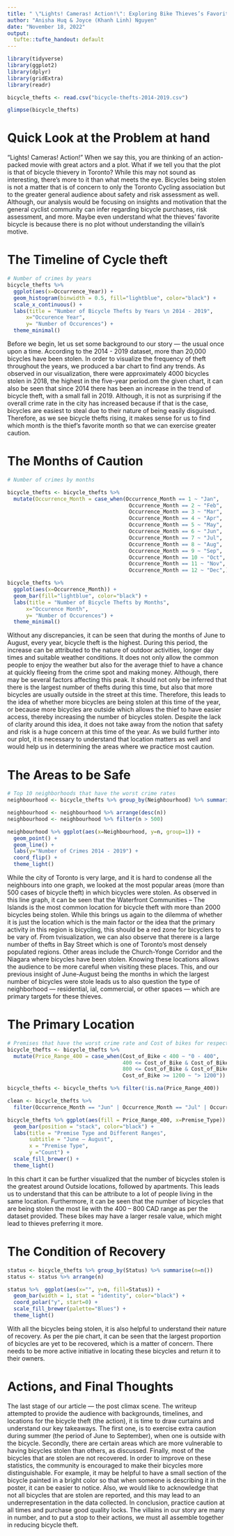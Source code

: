 ```yaml
---
title: " \"Lights! Cameras! Action!\": Exploring Bike Thieves’s Favoritism in Toronto"
author: "Anisha Huq & Joyce (Khanh Linh) Nguyen"
date: "November 18, 2022"
output:
  tufte::tufte_handout: default
---
```

```r
library(tidyverse)
library(ggplot2)
library(dplyr)
library(gridExtra)
library(readr)

bicycle_thefts <- read.csv("bicycle-thefts-2014-2019.csv")

glimpse(bicycle_thefts)
```

# Quick Look at the Problem at hand 

"Lights! Cameras! Action!"
When we say this, you are thinking of an action-packed movie with great actors and a plot. What if we tell you that the plot is that of bicycle thievery in Toronto? While this may not sound as interesting, there’s more to it than what meets the eye. Bicycles being stolen is not a matter that is of concern to only the Toronto Cycling association but to the greater general audience about safety and risk assessment as well. Although, our analysis would be focusing on insights and motivation that the general cyclist community can infer regarding bicycle purchases, risk assessment, and more. Maybe even understand what the thieves’ favorite bicycle is because there is no plot without understanding the villain’s motive. 


# The Timeline of Cycle theft 

```r
# Number of crimes by years
bicycle_thefts %>% 
  ggplot(aes(x=Occurrence_Year)) +
  geom_histogram(binwidth = 0.5, fill="lightblue", color="black") +
  scale_x_continuous() +
  labs(title = "Number of Bicycle Thefts by Years \n 2014 - 2019",
      x="Occurence Year",
      y= "Number of Occurences") +
  theme_minimal()
```

Before we begin, let us set some background to our story — the usual once upon a time. According to the 2014 - 2019 dataset, more than 20,000 bicycles have been stolen. In order to visualize the frequency of theft throughout the years, we produced a bar chart to find any trends. As observed in our visualization, there were approximately 4000 bicycles stolen in 2018, the highest in the five-year period.om the given chart, it can also be seen that since 2014 there has been an increase in the trend of bicycle theft, with a small fall in 2019. Although, it is not as surprising if the overall crime rate in the city has increased because if that is the case, bicycles are easiest to steal due to their nature of being easily disguised. Therefore, as we see bicycle thefts rising, it makes sense for us to find which month is the thief’s favorite month so that we can exercise greater caution. 

# The Months of Caution 

```r
# Number of crimes by months

bicycle_thefts <- bicycle_thefts %>%
  mutate(Occurrence_Month = case_when(Occurrence_Month == 1 ~ "Jan",
                                       Occurrence_Month == 2 ~ "Feb",
                                       Occurrence_Month == 3 ~ "Mar",
                                       Occurrence_Month == 4 ~ "Apr",
                                       Occurrence_Month == 5 ~ "May",
                                       Occurrence_Month == 6 ~ "Jun",
                                       Occurrence_Month == 7 ~ "Jul",
                                       Occurrence_Month == 8 ~ "Aug",
                                       Occurrence_Month == 9 ~ "Sep",
                                       Occurrence_Month == 10 ~ "Oct",
                                       Occurrence_Month == 11 ~ "Nov",
                                       Occurrence_Month == 12 ~ "Dec",))

bicycle_thefts %>% 
  ggplot(aes(x=Occurrence_Month)) +
  geom_bar(fill="lightblue", color="black") +
  labs(title = "Number of Bicycle Thefts by Months",
      x="Occurence Month",
      y= "Number of Occurences") +
  theme_minimal()
```
Without any discrepancies, it can be seen that during the months of June to August, every year, bicycle theft is the highest. During this period, the increase can be attributed to the nature of outdoor activities, longer day times and suitable weather conditions. It does not only allow the common people to enjoy the weather but also for the average thief to have a chance at quickly fleeing from the crime spot and making money. Although, there may be several factors affecting this peak. It should not only be inferred that there is the largest number of thefts during this time, but also that more bicycles are usually outside in the street at this time. Therefore, this leads to the idea of whether more bicycles are being stolen at this time of the year, or because more bicycles are outside which allows the thief to have easier access, thereby increasing the number of bicycles stolen. Despite the lack of clarity around this idea, it does not take away from the notion that safety and risk is a huge concern at this time of the year. As we build further into our plot, it is necessary to understand that location matters as well and would help us in determining the areas where we practice most caution. 


# The Areas to be Safe 

```r
# Top 10 neighborhoods that have the worst crime rates
neighbourhood <- bicycle_thefts %>% group_by(Neighbourhood) %>% summarise(n=n())

neighbourhood <- neighbourhood %>% arrange(desc(n))
neighbourhood <- neighbourhood %>% filter(n > 500)

neighbourhood %>% ggplot(aes(x=Neighbourhood, y=n, group=1)) +
  geom_point() +
  geom_line() +
  labs(y="Number of Crimes 2014 - 2019") +
  coord_flip() +
  theme_light()
```
While the city of Toronto is very large, and it is hard to condense all the neighbours into one graph, we looked at the most popular areas (more than 500 cases of bicycle theft) in which bicycles were stolen. As observed in this line graph, it can be seen that the Waterfront Communities – The Islands is the most common location for bicycle theft with more than 2000 bicycles being stolen. While this brings us again to the dilemma of whether it is just the location which is the main factor or the idea that the primary activity in this region is bicycling, this should be a red zone for bicyclers to be vary of. From tvisualization, we can also observe that therere is a large number of thefts in Bay Street which is one of Toronto’s most densely populated regions. Other areas include the Church-Yonge Corridor and the Niagara where bicycles have been stolen. Knowing these locations allows the audience to be more careful when visiting these places. This, and our previous insight of June-August being the months in which the largest number of bicycles were stole leads us to also question the type of neighborhood — residential, ial, commercial, or other spaces — which are primary targets for these thieves.

# The Primary Location 

```r
# Premises that have the worst crime rate and Cost of bikes for respective type of Premise
bicycle_thefts <- bicycle_thefts %>%
  mutate(Price_Range_400 = case_when(Cost_of_Bike < 400 ~ "0 - 400",
                                     400 <= Cost_of_Bike & Cost_of_Bike < 800 ~ "400 - 800",
                                     800 <= Cost_of_Bike & Cost_of_Bike < 1200 ~ "800 - 1200",
                                     Cost_of_Bike >= 1200 ~ "> 1200"))

bicycle_thefts <- bicycle_thefts %>% filter(!is.na(Price_Range_400)) 

clean <- bicycle_thefts %>%
  filter(Occurrence_Month == "Jun" | Occurrence_Month == "Jul" | Occurrence_Month == "Aug")

bicycle_thefts %>% ggplot(aes(fill = Price_Range_400, x=Premise_Type)) +
  geom_bar(position = "stack", color="black") +
  labs(title = "Premise Type and Different Ranges",
       subtitle = "June — August",
       x = "Premise Type",
       y ="Count") +
  scale_fill_brewer() +
  theme_light()
```
In this chart it can be further visualized that the number of bicycles stolen is the greatest around Outside locations, followed by apartments. This leads us to understand that this can be attribute to a lot of people living in the same location. Furthermore, it can be seen that the number of bicycles that are being stolen the most lie with the 400 – 800 CAD range as per the dataset provided. These bikes may have a larger resale value, which might lead to thieves preferring it more.

# The Condition of Recovery 

```r
status <- bicycle_thefts %>% group_by(Status) %>% summarise(n=n())
status <- status %>% arrange(n)

status %>%  ggplot(aes(x="", y=n, fill=Status)) +
  geom_bar(width = 1, stat = "identity", color="black") +
  coord_polar("y", start=0) +
  scale_fill_brewer(palette="Blues") +
  theme_light()
```

With all the bicycles being stolen, it is also helpful to understand their nature of recovery. As per the pie chart, it can be seen that the largest proportion of bicycles are yet to be recovered, which is a matter of concern. There needs to be more active initiative in locating these bicycles and return it to their owners. 

# Actions, and Final Thoughts 

The last stage of our article — the post climax scene. The writeup attempted to provide the audience with backgrounds, timelines, and locations for the bicycle theft (the action), it is time to draw curtains and understand our key takeaways. The first one, is to exercise extra caution during summer (the period of June to September), when one is outside with the bicycle. Secondly, there are certain areas which are more vulnerable to having bicycles stolen than others, as discussed. Finally, most of the bicycles that are stolen are not recovered. In order to improve on these statistics, the community is encouraged to make their bicycles more distinguishable. For example, it may be helpful to have a small section of the bicycle painted in a bright color so that when someone is describing it in the poster, it can be easier to notice. Also, we would like to acknowledge that not all bicycles that are stolen are reported, and this may lead to an underrepresentation in the data collected. In conclusion, practice caution at all times and purchase good quality locks. The villains in our story are many in number, and to put a stop to their actions, we must all assemble together in reducing bicycle theft. 
